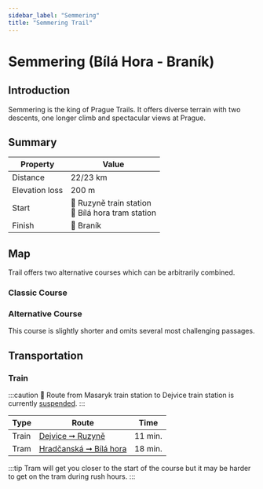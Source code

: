 ```yaml
---
sidebar_label: "Semmering"
title: "Semmering Trail"
---
```


# Semmering (Bílá Hora - Braník)

## Introduction

Semmering is the king of Prague Trails. It offers diverse terrain with two descents, one longer climb and spectacular views at Prague.
## Summary

| Property | Value |
| --- | --- |
| Distance | 22/23 km |
| Elevation loss | 200 m |
| Start | 📍 Ruzyně train station <br /> 📍 Bílá hora tram station |
| Finish | 📍 Braník |

## Map

Trail offers two alternative courses which can be arbitrarily combined.

### Classic Course

<MapyCzEmbeddedPath id="mekulasase"></MapyCzEmbeddedPath>

### Alternative Course

This course is slightly shorter and omits several most challenging passages.

<MapyCzEmbeddedPath id="raropevemu"></MapyCzEmbeddedPath>

## Transportation

### Train

:::caution
🚧 Route from Masaryk train station to Dejvice train station is currently [suspended](https://www.cd.cz/jizdni-rad/omezeni-provozu/vyluka/14179/).
:::

| Type | Route | Time |
| --- | --- | --- |
| Train | [Dejvice ➞ Ruzyně](https://idos.idnes.cz/vlakyautobusymhdvse/spojeni/vysledky/?f=Praha-Dejvice&fc=100003&t=Praha-Ruzyn%C4%9B&tc=100003&direct=true&af=true&trt=150,151,152,153&fcs=3 "See timetable" ) | 11 min. |
| Tram | [Hradčanská ➞ Bílá hora](https://idos.idnes.cz/vlakyautobusymhdvse/spojeni/vysledky/?f=Hrad%C4%8Dansk%C3%A1&fc=301003&t=Praha,,B%C3%ADl%C3%A1%20Hora&tc=200003&direct=true "See timetable" ) | 18 min. |

:::tip
Tram will get you closer to the start of the course but it may be harder to get on the tram during rush hours.
:::
